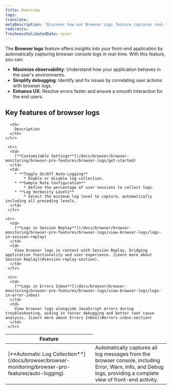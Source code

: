 ```yaml
---
title: Overview
tags:
translate:
metaDescription: 'Discover how our Browser Logs feature captures real-time browser console logs to enhance observability, simplify debugging, and improve user experience.'
redirects:
freshnessValidatedDate: never
---
```


The <DNT>**Browser logs**</DNT> feature offers insights into your front-end application by automatically capturing browser console logs in real-time. With this feature, you can:

* **Maximize observability**: Understand how your application behaves in the user's environments.
* **Simplify debugging**: Identify and fix issues by correlating user actions with browser logs.
* **Enhance UX**: Resolve errors faster and ensure a smooth interaction for the end users.

## Key features of browser logs

<table>
  <thead>
    <tr>
      <th style={{width: "200px"}}>
        Feature
      </th>

      <th>
        Description
      </th>
    </tr>
  </thead>

  <tbody>
    <tr>
      <td>
        [**Automatic Log Collection**](/docs/browser/browser-monitoring/browser-pro-features/auto-logging)
      </td>
      <td>
        Automatically captures all log messages from the browser console, including Error, Warn, Info, and Debug logs, providing a complete view of front-end activity.
      </td>
     </tr>

     <tr>
      <td>
        [**Customizable Settings**](/docs/browser/browser-monitoring/browser-pro-features/browser-logs/get-started)
      </td>
      <td>
        * **Toggle On/Off Auto-Logging**
            * Enable or disable log collection.
        * **Sample Rate Configuration**
            * Define the percentage of user sessions to collect logs.
        * **Log Verbosity Levels**
            * Select the minimum log level to capture, automatically including all preceding levels.
      </td>
     </tr>

    <tr>
      <td>
        [**Logs in Session Replay**](/docs/browser/browser-monitoring/browser-pro-features/browser-logs/view-browser-logs/logs-in-session-replay)
      </td>
      <td>
        View browser logs in context with Session Replay, bridging application functionality and user experience. [Learn more about Session Replay](#session-replay-section).
      </td>
     </tr>

     <tr>
      <td>
        [**Logs in Errors Inbox**](/docs/browser/browser-monitoring/browser-pro-features/browser-logs/view-browser-logs/logs-in-error-inbox)
      </td>
      <td>
        View browser logs alongside JavaScript errors during troubleshooting, aiding in faster debugging and better root cause analysis. [Learn more about Errors Inbox](#errors-inbox-section)
      </td>
     </tr>
  </tbody>
</table>